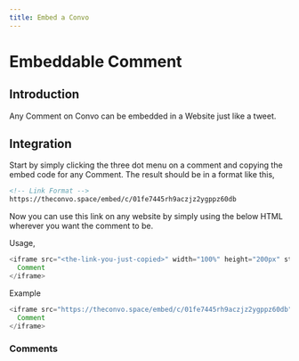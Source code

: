 ```yaml
---
title: Embed a Convo
---
```



# Embeddable Comment

## Introduction

Any Comment on Convo can be embedded in a Website just like a tweet.

## Integration

Start by simply clicking the three dot menu on a comment and copying the embed code for any Comment. The result should be in a format like this,


```html
<!-- Link Format -->
https://theconvo.space/embed/c/01fe7445rh9aczjz2ygppz60db
```

Now you can use this link on any website by simply using the below HTML wherever you want the comment to be.

Usage,
```js
<iframe src="<the-link-you-just-copied>" width="100%" height="200px" style="border: none;">
  Comment
</iframe>
```

Example
```js
<iframe src="https://theconvo.space/embed/c/01fe7445rh9aczjz2ygppz60db" width="100%" height="200px" style="border: none;">
  Comment
</iframe>
```

### Comments
<CommentBox threadId="embeddable-comment"/>
